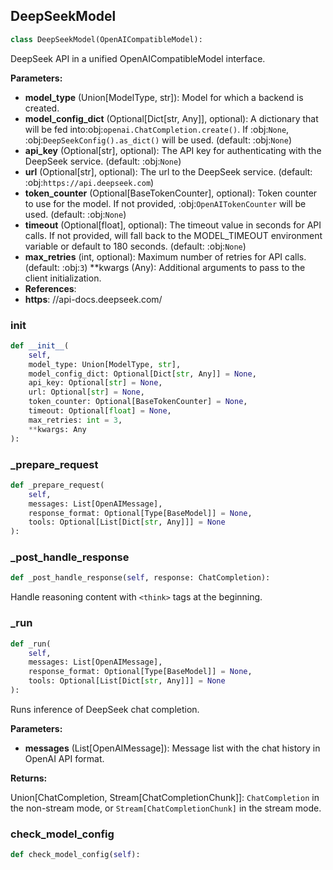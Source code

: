 <a id="camel.models.deepseek_model"></a>

<a id="camel.models.deepseek_model.DeepSeekModel"></a>

## DeepSeekModel

```python
class DeepSeekModel(OpenAICompatibleModel):
```

DeepSeek API in a unified OpenAICompatibleModel interface.

**Parameters:**

- **model_type** (Union[ModelType, str]): Model for which a backend is created.
- **model_config_dict** (Optional[Dict[str, Any]], optional): A dictionary that will be fed into:obj:`openai.ChatCompletion.create()`. If :obj:`None`, :obj:`DeepSeekConfig().as_dict()` will be used. (default: :obj:`None`)
- **api_key** (Optional[str], optional): The API key for authenticating with the DeepSeek service. (default: :obj:`None`)
- **url** (Optional[str], optional): The url to the DeepSeek service. (default: :obj:`https://api.deepseek.com`)
- **token_counter** (Optional[BaseTokenCounter], optional): Token counter to use for the model. If not provided, :obj:`OpenAITokenCounter` will be used. (default: :obj:`None`)
- **timeout** (Optional[float], optional): The timeout value in seconds for API calls. If not provided, will fall back to the MODEL_TIMEOUT environment variable or default to 180 seconds. (default: :obj:`None`)
- **max_retries** (int, optional): Maximum number of retries for API calls. (default: :obj:`3`) **kwargs (Any): Additional arguments to pass to the client initialization.
- **References**: 
- **https**: //api-docs.deepseek.com/

<a id="camel.models.deepseek_model.DeepSeekModel.__init__"></a>

### __init__

```python
def __init__(
    self,
    model_type: Union[ModelType, str],
    model_config_dict: Optional[Dict[str, Any]] = None,
    api_key: Optional[str] = None,
    url: Optional[str] = None,
    token_counter: Optional[BaseTokenCounter] = None,
    timeout: Optional[float] = None,
    max_retries: int = 3,
    **kwargs: Any
):
```

<a id="camel.models.deepseek_model.DeepSeekModel._prepare_request"></a>

### _prepare_request

```python
def _prepare_request(
    self,
    messages: List[OpenAIMessage],
    response_format: Optional[Type[BaseModel]] = None,
    tools: Optional[List[Dict[str, Any]]] = None
):
```

<a id="camel.models.deepseek_model.DeepSeekModel._post_handle_response"></a>

### _post_handle_response

```python
def _post_handle_response(self, response: ChatCompletion):
```

Handle reasoning content with `<think>` tags at the beginning.

<a id="camel.models.deepseek_model.DeepSeekModel._run"></a>

### _run

```python
def _run(
    self,
    messages: List[OpenAIMessage],
    response_format: Optional[Type[BaseModel]] = None,
    tools: Optional[List[Dict[str, Any]]] = None
):
```

Runs inference of DeepSeek chat completion.

**Parameters:**

- **messages** (List[OpenAIMessage]): Message list with the chat history in OpenAI API format.

**Returns:**

  Union[ChatCompletion, Stream[ChatCompletionChunk]]:
`ChatCompletion` in the non-stream mode, or
`Stream[ChatCompletionChunk]` in the stream mode.

<a id="camel.models.deepseek_model.DeepSeekModel.check_model_config"></a>

### check_model_config

```python
def check_model_config(self):
```
